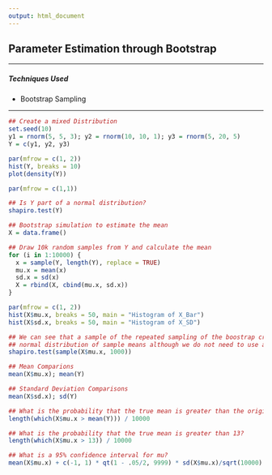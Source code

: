 ```yaml
---
output: html_document
---
```


## **Parameter Estimation through Bootstrap**

---

##### **Techniques Used**
  * Bootstrap Sampling

---

```r

## Create a mixed Distribution
set.seed(10)
y1 = rnorm(5, 5, 3); y2 = rnorm(10, 10, 1); y3 = rnorm(5, 20, 5)
Y = c(y1, y2, y3)

par(mfrow = c(1, 2))
hist(Y, breaks = 10)
plot(density(Y))

par(mfrow = c(1,1))

## Is Y part of a normal distribution?
shapiro.test(Y)

## Bootstrap simulation to estimate the mean
X = data.frame()

## Draw 10k random samples from Y and calculate the mean
for (i in 1:10000) {
  x = sample(Y, length(Y), replace = TRUE)
  mu.x = mean(x)
  sd.x = sd(x)
  X = rbind(X, cbind(mu.x, sd.x))
}

par(mfrow = c(1, 2))
hist(X$mu.x, breaks = 50, main = "Histogram of X_Bar")
hist(X$sd.x, breaks = 50, main = "Histogram of X_SD")

## We can see that a sample of the repeated sampling of the boostrap creates a 
## normal distribution of sample means although we do not need to use a formal test
shapiro.test(sample(X$mu.x, 1000))

## Mean Comparions
mean(X$mu.x); mean(Y)

## Standard Deviation Comparisons
mean(X$sd.x); sd(Y)

## What is the probability that the true mean is greater than the original sample mean
length(which(X$mu.x > mean(Y))) / 10000

## What is the probability that the true mean is greater than 13?
length(which(X$mu.x > 13)) / 10000

## What is a 95% confidence interval for mu?
mean(X$mu.x) + c(-1, 1) * qt(1 - .05/2, 9999) * sd(X$mu.x)/sqrt(10000)

```

